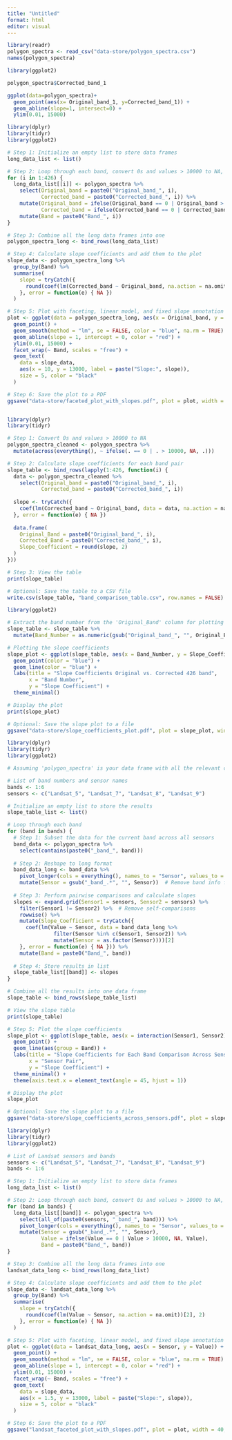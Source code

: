 ```yaml
---
title: "Untitled"
format: html
editor: visual
---
```


```r
library(readr)
polygon_spectra <- read_csv("data-store/polygon_spectra.csv")
names(polygon_spectra)
```


```r
library(ggplot2)

polygon_spectra$Corrected_band_1

ggplot(data=polygon_spectra)+
  geom_point(aes(x= Original_band_1, y=Corrected_band_1)) +
  geom_abline(slope=1, intersect=0) +
  ylim(0.01, 15000)
```

```r
library(dplyr)
library(tidyr)
library(ggplot2)

# Step 1: Initialize an empty list to store data frames
long_data_list <- list()

# Step 2: Loop through each band, convert 0s and values > 10000 to NA, and add the corresponding pairs to the list
for (i in 1:426) {
  long_data_list[[i]] <- polygon_spectra %>%
    select(Original_band = paste0("Original_band_", i),
           Corrected_band = paste0("Corrected_band_", i)) %>%
    mutate(Original_band = ifelse(Original_band == 0 | Original_band > 10000, NA, Original_band),
           Corrected_band = ifelse(Corrected_band == 0 | Corrected_band > 10000, NA, Corrected_band)) %>%
    mutate(Band = paste0("Band_", i))
}

# Step 3: Combine all the long data frames into one
polygon_spectra_long <- bind_rows(long_data_list)

# Step 4: Calculate slope coefficients and add them to the plot
slope_data <- polygon_spectra_long %>%
  group_by(Band) %>%
  summarise(
    slope = tryCatch({
      round(coef(lm(Corrected_band ~ Original_band, na.action = na.omit))[2], 2)
    }, error = function(e) { NA })
  )

# Step 5: Plot with faceting, linear model, and fixed slope annotation
plot <- ggplot(data = polygon_spectra_long, aes(x = Original_band, y = Corrected_band)) +
  geom_point() +
  geom_smooth(method = "lm", se = FALSE, color = "blue", na.rm = TRUE) +
  geom_abline(slope = 1, intercept = 0, color = "red") +
  ylim(0.01, 15000) +
  facet_wrap(~ Band, scales = "free") +
  geom_text(
    data = slope_data,
    aes(x = 10, y = 13000, label = paste("Slope:", slope)),
    size = 5, color = "black"
  )

# Step 6: Save the plot to a PDF
ggsave("data-store/faceted_plot_with_slopes.pdf", plot = plot, width = 40, height = 40, units = "in")



```



```r
library(dplyr)
library(tidyr)

# Step 1: Convert 0s and values > 10000 to NA
polygon_spectra_cleaned <- polygon_spectra %>%
  mutate(across(everything(), ~ ifelse(. == 0 | . > 10000, NA, .)))

# Step 2: Calculate slope coefficients for each band pair
slope_table <- bind_rows(lapply(1:426, function(i) {
  data <- polygon_spectra_cleaned %>%
    select(Original_band = paste0("Original_band_", i),
           Corrected_band = paste0("Corrected_band_", i))
  
  slope <- tryCatch({
    coef(lm(Corrected_band ~ Original_band, data = data, na.action = na.omit))[2]
  }, error = function(e) { NA })
  
  data.frame(
    Original_Band = paste0("Original_band_", i),
    Corrected_Band = paste0("Corrected_band_", i),
    Slope_Coefficient = round(slope, 2)
  )
}))

# Step 3: View the table
print(slope_table)

# Optional: Save the table to a CSV file
write.csv(slope_table, "band_comparison_table.csv", row.names = FALSE)

```

```r
library(ggplot2)

# Extract the band number from the 'Original_Band' column for plotting
slope_table <- slope_table %>%
  mutate(Band_Number = as.numeric(gsub("Original_band_", "", Original_Band)))

# Plotting the slope coefficients
slope_plot <- ggplot(slope_table, aes(x = Band_Number, y = Slope_Coefficient)) +
  geom_point(color = "blue") +
  geom_line(color = "blue") +
  labs(title = "Slope Coefficients Original vs. Corrected 426 band",
       x = "Band Number",
       y = "Slope Coefficient") +
  theme_minimal()

# Display the plot
print(slope_plot)

# Optional: Save the slope plot to a file
ggsave("data-store/slope_coefficients_plot.pdf", plot = slope_plot, width = 10, height = 6, units = "in")

```



```r
library(dplyr)
library(tidyr)
library(ggplot2)

# Assuming 'polygon_spectra' is your data frame with all the relevant columns

# List of band numbers and sensor names
bands <- 1:6
sensors <- c("Landsat_5", "Landsat_7", "Landsat_8", "Landsat_9")

# Initialize an empty list to store the results
slope_table_list <- list()

# Loop through each band
for (band in bands) {
  # Step 1: Subset the data for the current band across all sensors
  band_data <- polygon_spectra %>%
    select(contains(paste0("_band_", band)))
  
  # Step 2: Reshape to long format
  band_data_long <- band_data %>%
    pivot_longer(cols = everything(), names_to = "Sensor", values_to = "Value") %>%
    mutate(Sensor = gsub("_band_.*", "", Sensor))  # Remove band info from sensor names
  
  # Step 3: Perform pairwise comparisons and calculate slopes
  slopes <- expand.grid(Sensor1 = sensors, Sensor2 = sensors) %>%
    filter(Sensor1 != Sensor2) %>%  # Remove self-comparisons
    rowwise() %>%
    mutate(Slope_Coefficient = tryCatch({
      coef(lm(Value ~ Sensor, data = band_data_long %>% 
               filter(Sensor %in% c(Sensor1, Sensor2)) %>%
               mutate(Sensor = as.factor(Sensor))))[2]
    }, error = function(e) { NA })) %>%
    mutate(Band = paste0("Band_", band))
  
  # Step 4: Store results in list
  slope_table_list[[band]] <- slopes
}

# Combine all the results into one data frame
slope_table <- bind_rows(slope_table_list)

# View the slope table
print(slope_table)

# Step 5: Plot the slope coefficients
slope_plot <- ggplot(slope_table, aes(x = interaction(Sensor1, Sensor2), y = Slope_Coefficient, color = Band)) +
  geom_point() +
  geom_line(aes(group = Band)) +
  labs(title = "Slope Coefficients for Each Band Comparison Across Sensors",
       x = "Sensor Pair",
       y = "Slope Coefficient") +
  theme_minimal() +
  theme(axis.text.x = element_text(angle = 45, hjust = 1))

# Display the plot
slope_plot

# Optional: Save the slope plot to a file
ggsave("data-store/slope_coefficients_across_sensors.pdf", plot = slope_plot, width = 12, height = 8, units = "in")

```


```r
library(dplyr)
library(tidyr)
library(ggplot2)

# List of Landsat sensors and bands
sensors <- c("Landsat_5", "Landsat_7", "Landsat_8", "Landsat_9")
bands <- 1:6

# Step 1: Initialize an empty list to store data frames
long_data_list <- list()

# Step 2: Loop through each band, convert 0s and values > 10000 to NA, and add the corresponding pairs to the list
for (band in bands) {
  long_data_list[[band]] <- polygon_spectra %>%
    select(all_of(paste0(sensors, "_band_", band))) %>%
    pivot_longer(cols = everything(), names_to = "Sensor", values_to = "Value") %>%
    mutate(Sensor = gsub("_band_.*", "", Sensor),
           Value = ifelse(Value == 0 | Value > 10000, NA, Value),
           Band = paste0("Band_", band))
}

# Step 3: Combine all the long data frames into one
landsat_data_long <- bind_rows(long_data_list)

# Step 4: Calculate slope coefficients and add them to the plot
slope_data <- landsat_data_long %>%
  group_by(Band) %>%
  summarise(
    slope = tryCatch({
      round(coef(lm(Value ~ Sensor, na.action = na.omit))[2], 2)
    }, error = function(e) { NA })
  )

# Step 5: Plot with faceting, linear model, and fixed slope annotation
plot <- ggplot(data = landsat_data_long, aes(x = Sensor, y = Value)) +
  geom_point() +
  geom_smooth(method = "lm", se = FALSE, color = "blue", na.rm = TRUE) +
  geom_abline(slope = 1, intercept = 0, color = "red") +
  ylim(0.01, 15000) +
  facet_wrap(~ Band, scales = "free") +
  geom_text(
    data = slope_data,
    aes(x = 1.5, y = 13000, label = paste("Slope:", slope)),
    size = 5, color = "black"
  )

# Step 6: Save the plot to a PDF
ggsave("landsat_faceted_plot_with_slopes.pdf", plot = plot, width = 40, height = 40, units = "in")

```


